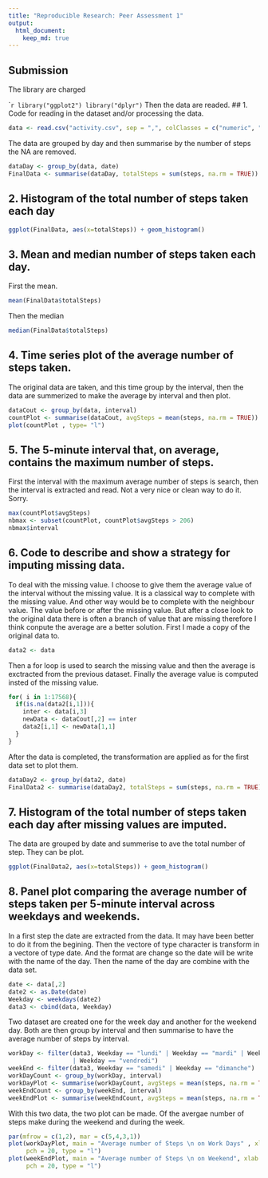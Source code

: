 ```yaml
---
title: "Reproducible Research: Peer Assessment 1"
output: 
  html_document:
    keep_md: true
---
```



## Submission 

The library are charged 

````r
library("ggplot2")
library("dplyr")
```
Then the data are readed.
## 1. Code for reading in the dataset and/or processing the data.
```r
data <- read.csv("activity.csv", sep = ",", colClasses = c("numeric", "character", "numeric"))
```
The data are grouped by day and then summarise by the number of steps the NA are removed. 
```r
dataDay <- group_by(data, date)
FinalData <- summarise(dataDay, totalSteps = sum(steps, na.rm = TRUE))
```
## 2. Histogram of the total number of steps taken each day
```r
ggplot(FinalData, aes(x=totalSteps)) + geom_histogram()
```
## 3. Mean and median number of steps taken each day.
First the mean. 
```r
mean(FinalData$totalSteps)
```
Then the median
```r
median(FinalData$totalSteps)
```
## 4. Time series plot of the average number of steps taken.
The original data are taken, and this time group by the interval, then the data are summerized to make the average by interval and then plot.
```r
dataCout <- group_by(data, interval)
countPlot <- summarise(dataCout, avgSteps = mean(steps, na.rm = TRUE))
plot(countPlot , type= "l")
```
## 5. The 5-minute interval that, on average, contains the maximum number of steps.
First the interval with the maximum average number of steps is search, then the interval is extracted and read. 
Not a very nice or clean way to do it. Sorry. 
```r
max(countPlot$avgSteps)
nbmax <- subset(countPlot, countPlot$avgSteps > 206)
nbmax$interval
```
## 6. Code to describe and show a strategy for imputing missing data.
To deal with the missing value. I choose to give them the average value of the interval without the missing value. It is a classical way to complete with the missing value. And other way would be to complete with the neighbour value. The value before or after the missing value. But after a close look to the original data there is often a branch of value that are missing therefore I think conpute the average are a better solution. 
First I made a copy of the original data to. 
```r
data2 <- data
```
Then a for loop is used to search the missing value and then the average is exctracted from the previous dataset. Finally the average value is computed insted of the missing value. 
```r
for( i in 1:17568){
  if(is.na(data2[i,1])){
    inter <- data[i,3]
    newData <- dataCout[,2] == inter
    data2[i,1] <- newData[1,1]
  }
}
```
After the data is completed, the transformation are applied as for the first data set to plot them. 
```r
dataDay2 <- group_by(data2, date)
FinalData2 <- summarise(dataDay2, totalSteps = sum(steps, na.rm = TRUE))
```
## 7. Histogram of the total number of steps taken each day after missing values are imputed.
The data are grouped by date and summerise to ave the total number of step. They can be plot. 
```r
ggplot(FinalData2, aes(x=totalSteps)) + geom_histogram()
```
## 8. Panel plot comparing the average number of steps taken per 5-minute interval across weekdays and weekends.
In a first step the date are extracted from the data. It may have been better to do it from the begining. Then the vectore of type character is transform in a vectore of type date. And the format are change so the date will be write with the name of the day. Then the name of the day are combine with the data set. 
```r
date <- data[,2]
date2 <- as.Date(date)
Weekday <- weekdays(date2)
data3 <- cbind(data, Weekday)
```
Two dataset are created one for the week day and another for the weekend day. Both are then group by interval and then summarise to have the average number of steps by interval.
```r
workDay <- filter(data3, Weekday == "lundi" | Weekday == "mardi" | Weekday == "mercredi" | Weekday == "jeudi" 
                  | Weekday == "vendredi")
weekEnd <- filter(data3, Weekday == "samedi" | Weekday == "dimanche")
workDayCount <- group_by(workDay, interval)
workDayPlot <- summarise(workDayCount, avgSteps = mean(steps, na.rm = TRUE))
weekEndCount <- group_by(weekEnd, interval)
weekEndPlot <- summarise(weekEndCount, avgSteps = mean(steps, na.rm = TRUE))
```
With this two data, the two plot can be made. Of the avergae number of steps make during the weekend and during the week.
```r
par(mfrow = c(1,2), mar = c(5,4,3,1))
plot(workDayPlot, main = "Average number of Steps \n on Work Days" , xlab = "Interval" , ylab = "Avg nb of steps",
     pch = 20, type = "l")
plot(weekEndPlot, main = "Average number of Steps \n on Weekend", xlab = "Interval" , ylab = "Avg nb of steps",
     pch = 20, type = "l")
```
